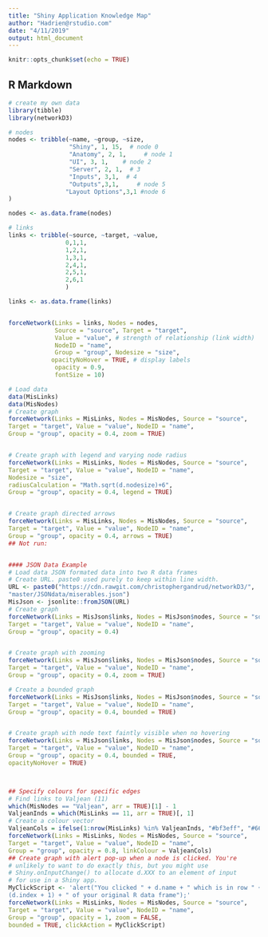 ```yaml
---
title: "Shiny Application Knowledge Map"
author: "Hadrien@rstudio.com"
date: "4/11/2019"
output: html_document
---
```


```r
knitr::opts_chunk$set(echo = TRUE)
```

## R Markdown



```r


# create my own data
library(tibble)
library(networkD3)

# nodes
nodes <- tribble(~name, ~group, ~size,
                 "Shiny", 1, 15,  # node 0
                 "Anatomy", 2, 1,     # node 1
                 "UI", 3, 1,    # node 2
                 "Server", 2, 1,  # 3
                 "Inputs", 3,1,  # 4
                 "Outputs",3,1,     # node 5
                "Layout Options",3,1 #node 6
)

nodes <- as.data.frame(nodes)

# links
links <- tribble(~source, ~target, ~value,
                0,1,1,
                1,2,1,
                1,3,1,
                2,4,1,
                2,5,1,
                2,6,1
                )

links <- as.data.frame(links)


forceNetwork(Links = links, Nodes = nodes,
             Source = "source", Target = "target",
             Value = "value", # strength of relationship (link width)
             NodeID = "name",
             Group = "group", Nodesize = "size",
            opacityNoHover = TRUE, # display labels
             opacity = 0.9,
             fontSize = 10)


```

```r
# Load data
data(MisLinks)
data(MisNodes)
# Create graph
forceNetwork(Links = MisLinks, Nodes = MisNodes, Source = "source",
Target = "target", Value = "value", NodeID = "name",
Group = "group", opacity = 0.4, zoom = TRUE)


# Create graph with legend and varying node radius
forceNetwork(Links = MisLinks, Nodes = MisNodes, Source = "source",
Target = "target", Value = "value", NodeID = "name",
Nodesize = "size",
radiusCalculation = "Math.sqrt(d.nodesize)+6",
Group = "group", opacity = 0.4, legend = TRUE)


# Create graph directed arrows
forceNetwork(Links = MisLinks, Nodes = MisNodes, Source = "source",
Target = "target", Value = "value", NodeID = "name",
Group = "group", opacity = 0.4, arrows = TRUE)
## Not run:


#### JSON Data Example
# Load data JSON formated data into two R data frames
# Create URL. paste0 used purely to keep within line width.
URL <- paste0("https://cdn.rawgit.com/christophergandrud/networkD3/",
"master/JSONdata/miserables.json")
MisJson <- jsonlite::fromJSON(URL)
# Create graph
forceNetwork(Links = MisJson$links, Nodes = MisJson$nodes, Source = "source",
Target = "target", Value = "value", NodeID = "name",
Group = "group", opacity = 0.4)


# Create graph with zooming
forceNetwork(Links = MisJson$links, Nodes = MisJson$nodes, Source = "source",
Target = "target", Value = "value", NodeID = "name",
Group = "group", opacity = 0.4, zoom = TRUE)

# Create a bounded graph
forceNetwork(Links = MisJson$links, Nodes = MisJson$nodes, Source = "source",
Target = "target", Value = "value", NodeID = "name",
Group = "group", opacity = 0.4, bounded = TRUE)


# Create graph with node text faintly visible when no hovering
forceNetwork(Links = MisJson$links, Nodes = MisJson$nodes, Source = "source",
Target = "target", Value = "value", NodeID = "name",
Group = "group", opacity = 0.4, bounded = TRUE,
opacityNoHover = TRUE)



## Specify colours for specific edges
# Find links to Valjean (11)
which(MisNodes == "Valjean", arr = TRUE)[1] - 1
ValjeanInds = which(MisLinks == 11, arr = TRUE)[, 1]
# Create a colour vector
ValjeanCols = ifelse(1:nrow(MisLinks) %in% ValjeanInds, "#bf3eff", "#666")
forceNetwork(Links = MisLinks, Nodes = MisNodes, Source = "source",
Target = "target", Value = "value", NodeID = "name",
Group = "group", opacity = 0.8, linkColour = ValjeanCols)
## Create graph with alert pop-up when a node is clicked. You're
# unlikely to want to do exactly this, but you might use
# Shiny.onInputChange() to allocate d.XXX to an element of input
# for use in a Shiny app.
MyClickScript <- 'alert("You clicked " + d.name + " which is in row " +
(d.index + 1) + " of your original R data frame");'
forceNetwork(Links = MisLinks, Nodes = MisNodes, Source = "source",
Target = "target", Value = "value", NodeID = "name",
Group = "group", opacity = 1, zoom = FALSE,
bounded = TRUE, clickAction = MyClickScript)

```


